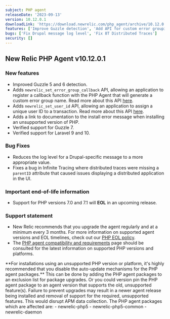 ```yaml
---
subject: PHP agent
releaseDate: '2023-09-13'
version: 10.12.0.1
downloadLink: 'https://download.newrelic.com/php_agent/archive/10.12.0.1'
features: ['Improve Guzzle detection', 'Add API for custom error grouping', 'Add API to assign a unique ID to a transaction', 'Add docs link to install error message', 'Verified support for Laravel 9 and 10', 'Verified support for Guzzle 7']
bugs: ['Fix Drupal message log level', 'Fix 8T Distributed Traces']
security: []
---
```

## New Relic PHP Agent v10.12.0.1

### New features

* Improved Guzzle 5 and 6 detection.
* Adds `newrelic_set_error_group_callback` API, allowing an application to register a callback function with the PHP Agent that will generate a custom error group name. Read more about this API [here](/docs/agents/php-agent/php-agent-api/newrelic_set_error_group_callback).
* Adds `newrelic_set_user_id` API, allowing an application to assign a unique user ID to a transaction. Read more about this API [here](/docs/agents/php-agent/php-agent-api/newrelic_set_user_id).
* Adds a link to documentation to the install error message when installing an unsupported version of PHP.
* Verified support for Guzzle 7.
* Verified support for Laravel 9 and 10.

### Bug Fixes

* Reduces the log level for a Drupal-specific message to a more appropriate value.
* Fixes a bug in Infinite Tracing where distributed traces were missing a `parentID` attribute that caused issues displaying a distributed application in the UI.

### Important end-of-life information

* Support for PHP versions 7.0 and 7.1 will **EOL** in an upcoming release.

### Support statement

* New Relic recommends that you upgrade the agent regularly and at a minimum every 3 months. For more information on supported agent versions and EOL timelines, check out our [PHP EOL policy](https://docs.newrelic.com/docs/apm/agents/php-agent/getting-started/php-agent-eol-policy/).
* The [PHP agent compatibility and requirements](https://docs.newrelic.com/docs/apm/agents/php-agent/getting-started/php-agent-compatibility-requirements/) page should be consulted for the latest information on supported PHP versions and platforms.

<Callout variant="important">
**For installations using an unsupported PHP version or platform, it's highly recommended that you disable the auto-update mechanisms for the PHP agent packages.** This can be done by adding the PHP agent packages to an exclusion list for package upgrades. Or you could version pin the PHP agent package to an agent version that supports the old, unsupported feature(s). Failure to prevent upgrades may result in a newer agent release being installed and removal of support for the required, unsupported features. This would disrupt APM data collection.
The PHP agent packages which are affected are:
   - newrelic-php5
   - newrelic-php5-common
   - newrelic-daemon
</Callout>
